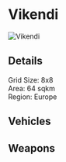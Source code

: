 # Vikendi  

![Vikendi](/img/maps/vikendi.jpeg)

 ## Details

 Grid Size: 8x8  
 Area: 64 sqkm  
 Region: Europe 

 ## Vehicles

 ## Weapons